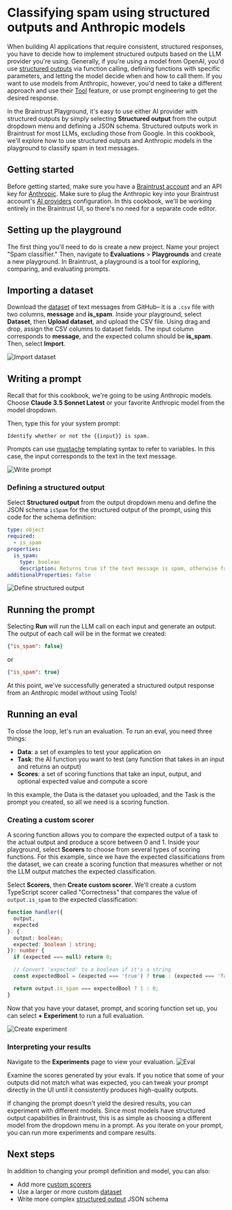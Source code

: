 # Classifying spam using structured outputs and Anthropic models

When building AI applications that require consistent, structured responses, you have to decide how to implement structured outputs based on the LLM provider you're using.
Generally, if you're using a model from OpenAI, you'd use [structured outputs](https://platform.openai.com/docs/guides/structured-outputs) via function calling, defining functions with specific parameters, and letting the model decide when and how to call them.
If you want to use models from Anthropic, however, you'd need to take a different approach and use their [Tool](https://docs.anthropic.com/en/docs/build-with-claude/tool-use) feature, or use prompt engineering to get the desired response.

In the Braintrust Playground, it's easy to use either AI provider with structured outputs by simply selecting **Structured output** from the output dropdown menu and defining a JSON schema. Structured outputs work in Braintrust for most LLMs, excluding those from Google.
In this cookbook, we'll explore how to use structured outputs and Anthropic models in the playground to classify spam in text messages.

## Getting started

Before getting started, make sure you have a [Braintrust account](https://www.braintrust.dev/signup) and an API key for [Anthropic](https://console.anthropic.com/). Make sure to plug the Anthropic key into your Braintrust account's [AI providers](https://www.braintrust.dev/app/settings?subroute=secrets) configuration. In this cookbook, we'll be working entirely in the Braintrust UI, so there's no need for a separate code editor.

## Setting up the playground

The first thing you'll need to do is create a new project. Name your project "Spam classifier." Then, navigate to **Evaluations** > **Playgrounds** and create a new playground. In Braintrust, a playground is a tool for exploring, comparing, and evaluating prompts.

## Importing a dataset

Download the [dataset](https://github.com/braintrustdata/braintrust-cookbook/tree/main/examples/SpamClassifier/spam-dataset.csv) of text messages from GitHub– it is a `.csv` file with two columns, **message** and **is_spam**. Inside your playground, select **Dataset**, then **Upload dataset**, and upload the CSV file. Using drag and drop, assign the CSV columns to dataset fields. The input column corresponds to **message**, and the expected column should be **is_spam**. Then, select **Import**.

![Import dataset](./assets/import-dataset.png)

## Writing a prompt

Recall that for this cookbook, we're going to be using Anthropic models. Choose **Claude 3.5 Sonnet Latest** or your favorite Anthropic model from the model dropdown.

Then, type this for your system prompt:

```
Identify whether or not the {{input}} is spam.
```

Prompts can use [mustache](https://mustache.github.io/mustache.5.html) templating syntax to refer to variables. In this case, the input corresponds to the text in the text message.

![Write prompt](./assets/write-prompt.png)

### Defining a structured output

Select **Structured output** from the output dropdown menu and define the JSON schema `isSpam` for the structured output of the prompt, using this code for the schema definition:

```YAML
type: object
required:
  - is_spam
properties:
  is_spam:
    type: boolean
    description: Returns true if the text message is spam, otherwise false.
additionalProperties: false
```

![Define structured output](./assets/structured-output.png)

## Running the prompt

Selecting **Run** will run the LLM call on each input and generate an output. The output of each call will be in the format we created:

```JSON
{"is_spam": false}
```

or

```JSON
{"is_spam": true}
```

At this point, we've successfully generated a structured output response from an Anthropic model without using Tools!

## Running an eval

To close the loop, let's run an evaluation. To run an eval, you need three things:

- **Data**: a set of examples to test your application on
- **Task**: the AI function you want to test (any function that takes in an input and returns an output)
- **Scores**: a set of scoring functions that take an input, output, and optional expected value and compute a score

In this example, the Data is the dataset you uploaded, and the Task is the prompt you created, so all we need is a scoring function.

### Creating a custom scorer

A scoring function allows you to compare the expected output of a task to the actual output and produce a score between 0 and 1. Inside your playground, select **Scorers** to choose from several types of scoring functions. For this example, since we have the expected classifications from the dataset, we can create a scoring function that measures whether or not the LLM output matches the expected classification.

Select **Scorers**, then **Create custom scorer**. We'll create a custom TypeScript scorer called "Correctness" that compares the value of `output.is_spam` to the expected classification:

```TypeScript
function handler({
  output,
  expected
}: {
  output: boolean;
  expected: boolean | string;
}): number {
  if (expected === null) return 0;

  // Convert 'expected' to a boolean if it's a string
  const expectedBool = (expected === 'true') ? true : (expected === 'false') ? false : expected;

  return output.is_spam === expectedBool ? 1 : 0;
}
```

Now that you have your dataset, prompt, and scoring function set up, you can select **+ Experiment** to run a full evaluation.

![Create experiment](./assets/create-experiment.png)

### Interpreting your results

Navigate to the **Experiments** page to view your evaluation.
![Eval](./assets/eval.png)

Examine the scores generated by your evals. If you notice that some of your outputs did not match what was expected, you can tweak your prompt directly in the UI until it consistently produces high-quality outputs.

If changing the prompt doesn't yield the desired results, you can experiment with different models. Since most models have structured output capabilities in Braintrust, this is as simple as choosing a different model from the dropdown menu in a prompt. As you iterate on your prompt, you can run more experiments and compare results.

## Next steps

In addition to changing your prompt definition and model, you can also:

- Add more [custom scorers](/docs/guides/functions/scorers#custom-scorers)
- Use a larger or more custom [dataset](/docs/guides/datasets)
- Write more complex [structured output](/docs/guides/functions/prompts#structured-outputs) JSON schema
